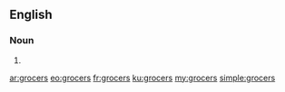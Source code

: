 ==English==

===Noun===
{{head|en|plural}}

# {{plural of|grocer|lang=en|nocat=1}}

[[ar:grocers]]
[[eo:grocers]]
[[fr:grocers]]
[[ku:grocers]]
[[my:grocers]]
[[simple:grocers]]